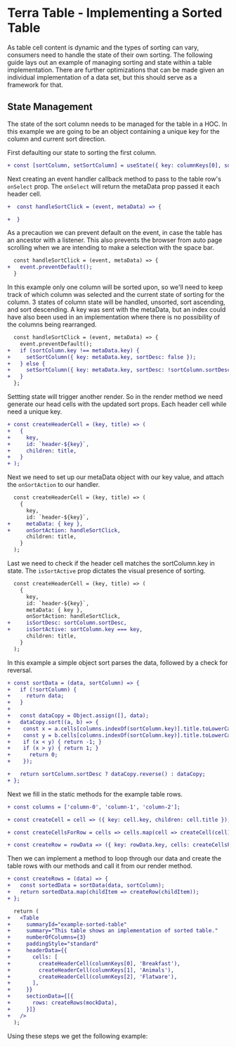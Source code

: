 
# Terra Table - Implementing a Sorted Table

As table cell content is dynamic and the types of sorting can vary, consumers need to handle the state of their own sorting. The following guide lays out an example of managing sorting and state within a table implementation. There are further optimizations that can be made given an individual implementation of a data set, but this should serve as a framework for that.

## State Management
The state of the sort column needs to be managed for the table in a HOC. In this example we are going to be an object containing a unique key for the column and current sort direction.

 First defaulting our state to sorting the first column.
```diff
+ const [sortColumn, setSortColumn] = useState({ key: columnKeys[0], sortDesc: false });
```
Next creating an event handler callback method to pass to the table row's `onSelect` prop. The `onSelect` will return the metaData prop passed it each header cell.
```diff
+  const handleSortClick = (event, metaData) => {

+  }
```
As a precaution we can prevent default on the event, in case the table has an ancestor with a listener. This also prevents the browser from auto page scrolling when we are intending to make a selection with the space bar.
```diff
  const handleSortClick = (event, metaData) => {
+   event.preventDefault();
  }
```
In this example only one column will be sorted upon, so we'll need to keep track of which column was selected and the current state of sorting for the column. 3 states of column state will be handled, unsorted, sort ascending, and sort descending. A key was sent with the metaData, but an index could have also been used in an implementation where there is no possibility of the columns being rearranged.
```diff
  const handleSortClick = (event, metaData) => {
    event.preventDefault();
+   if (sortColumn.key !== metaData.key) {
+     setSortColumn({ key: metaData.key, sortDesc: false });
+   } else {
+     setSortColumn({ key: metaData.key, sortDesc: !sortColumn.sortDesc });
+   }
  };
```
Settting state will trigger another render. So in the render method we need generate our head cells with the updated sort props. Each header cell while need a unique key.
```diff
+ const createHeaderCell = (key, title) => (
+   {
+     key,
+     id: `header-${key}`,
+     children: title,
+   }
+ );
```
Next we need to set up our metaData object with our key value, and attach the `onSortAction` to our handler.
```diff
  const createHeaderCell = (key, title) => (
    {
      key,
      id: `header-${key}`,
+     metaData: { key },
+     onSortAction: handleSortClick,
      children: title,
    }
  );
```
Last we need to check if the header cell matches the sortColumn.key in state. The `isSortActive` prop dictates the visual presence of sorting.
```diff
  const createHeaderCell = (key, title) => (
    {
      key,
      id: `header-${key}`,
      metaData: { key },
      onSortAction: handleSortClick,
+     isSortDesc: sortColumn.sortDesc,
+     isSortActive: sortColumn.key === key,
      children: title,
    }
  );
```
In this example a simple object sort parses the data, followed by a check for reversal.
```diff
+ const sortData = (data, sortColumn) => {
+   if (!sortColumn) {
+     return data;
+   }
+
+   const dataCopy = Object.assign([], data);
+   dataCopy.sort((a, b) => {
+    const x = a.cells[columns.indexOf(sortColumn.key)].title.toLowerCase();
+    const y = b.cells[columns.indexOf(sortColumn.key)].title.toLowerCase();
+    if (x < y) { return -1; }
+    if (x > y) { return 1; }
+      return 0;
+    });

+   return sortColumn.sortDesc ? dataCopy.reverse() : dataCopy;
+ };
```
Next we fill in the static methods for the example table rows.
```diff
+ const columns = ['column-0', 'column-1', 'column-2'];

+ const createCell = cell => ({ key: cell.key, children: cell.title });

+ const createCellsForRow = cells => cells.map(cell => createCell(cell));

+ const createRow = rowData => ({ key: rowData.key, cells: createCellsForRow(rowData.cells) });
```
Then we can implement a method to loop through our data and create the table rows with our methods and call it from our render method. 
```diff
+ const createRows = (data) => {
+   const sortedData = sortData(data, sortColumn);
+   return sortedData.map(childItem => createRow(childItem));
+ };

  return (
+   <Table
+     summaryId="example-sorted-table"
+     summary="This table shows an implementation of sorted table."
+     numberOfColumns={3}
+     paddingStyle="standard"
+     headerData={{
+       cells: [
+         createHeaderCell(columnKeys[0], 'Breakfast'),
+         createHeaderCell(columnKeys[1], 'Animals'),
+         createHeaderCell(columnKeys[2], 'Flatware'),
+       ],
+     }}
+     sectionData={[{
+       rows: createRows(mockData),
+     }]}
+   />
  );
```
Using these steps we get the following example:

<SortedTable />
